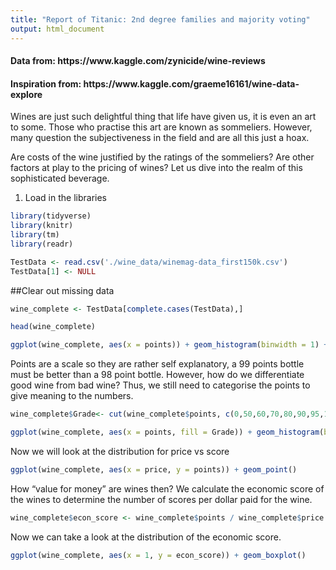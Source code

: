 ```yaml
---
title: "Report of Titanic: 2nd degree families and majority voting"
output: html_document
---
```

#### Data from: https://www.kaggle.com/zynicide/wine-reviews
#### Inspiration from: https://www.kaggle.com/graeme16161/wine-data-explore

Wines are just such delightful thing that life have given us, it is even an art to some. Those who practise this art are known as sommeliers. However, many question the subjectiveness in the field and are all this just a hoax. 

Are costs of the wine justified by the ratings of the sommeliers? Are other factors at play to the pricing of wines?
Let us dive into the realm of this sophisticated beverage. 

1. Load in the libraries
```r
library(tidyverse)
library(knitr)
library(tm)
library(readr)
```

```r
TestData <- read.csv('./wine_data/winemag-data_first150k.csv')
TestData[1] <- NULL
```
##Clear out missing data
```r
wine_complete <- TestData[complete.cases(TestData),]
```

```r
head(wine_complete)
```

```r
ggplot(wine_complete, aes(x = points)) + geom_histogram(binwidth = 1) + ggtitle("Frequencies of each point")
```

Points are a scale so they are rather self explanatory, a 99 points bottle must be better than a 98 point bottle. However, how do we differentiate good wine from bad wine? Thus, we still need to categorise the points to give meaning to the numbers.

```r
wine_complete$Grade<- cut(wine_complete$points, c(0,50,60,70,80,90,95,100), right = FALSE, labels = c("undrinkable", "not recommended", "Average", "Above Average", "Very good", "Superior", "Exceptional"))
```

```r
ggplot(wine_complete, aes(x = points, fill = Grade)) + geom_histogram(binwidth = 1) + ggtitle("Points showing how wines have been categorised by grade")
```

Now we will look at the distribution for price vs score

```r
ggplot(wine_complete, aes(x = price, y = points)) + geom_point()
```
How "value for money" are wines then? We calculate the economic score of the wines to determine the number of scores per dollar paid for the wine.
```r
wine_complete$econ_score <- wine_complete$points / wine_complete$price
```

Now we can take a look at the distribution of the economic score. 

```r
ggplot(wine_complete, aes(x = 1, y = econ_score)) + geom_boxplot()
```
